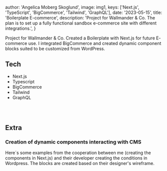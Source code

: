 
  author: 'Angelica Moberg Skoglund',
  image: img1,
  keys: ['Next.js', 'TypeScript', 'BigCommerce', 'Tailwind', 'GraphQL'],
  date: '2023-05-15',
  title: 'Boilerplate E-commerce',
  description:
    'Project for Wallmander & Co. The plan is to set up a fully functional sandbox e-commerce site with different integrations.',
}


Project for Wallmander & Co. Created a Boilerplate with Next.js for future E- commerce use. I integrated BigCommerce and created dynamic component blocks suited to be customized from WordPress.

## Tech

- Next.js
- Typescript
- BigCommerce
- Tailwind
- GraphQL

##

<Image src={img1} alt="" />
<Image src={img2} alt="" />
<Image src={img3} alt="" />

## Extra

### Creation of dynamic components interacting with CMS

Here´s some examples from the cooperation between me (creating the components in Next.js) and their developer creating the conditions in Wordpress. The blocks are created based on their designer's wireframe.

<Image src={img8} alt="" />
<Image src={img9} alt="" />
<Image src={img10} alt="" />
